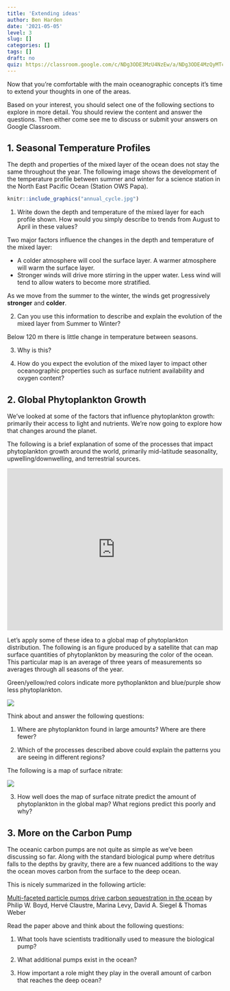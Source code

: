 ```yaml
---
title: 'Extending ideas'
author: Ben Harden
date: '2021-05-05'
level: 3
slug: []
categories: []
tags: []
draft: no
quiz: https://classroom.google.com/c/NDg3ODE3MzU4NzEw/a/NDg3ODE4MzQyMTcx/details
---
```


Now that you're comfortable with the main oceanographic concepts it's time to extend your thoughts in one of the areas.

Based on your interest, you should select one of the following sections to explore in more detail. You should review the content and answer the questions. Then either come see me to discuss or submit your answers on Google Classroom.

## 1. Seasonal Temperature Profiles

The depth and properties of the mixed layer of the ocean does not stay the same throughout the year. The following image shows the development of the temperature profile between summer and winter for a science station in the North East Pacific Ocean (Station OWS Papa).

```r
knitr::include_graphics("annual_cycle.jpg")
```

1. Write down the depth and temperature of the mixed layer for each profile shown. How would you simply describe to trends from August to April in these values?

Two major factors influence the changes in the depth and temperature of the mixed layer:

* A colder atmosphere will cool the surface layer. A warmer atmosphere will warm the surface layer.
* Stronger winds will drive more stirring in the upper water. Less wind will tend to allow waters to become more stratified.

As we move from the summer to the winter, the winds get progressively __stronger__ and __colder__.

2. Can you use this information to describe and explain the evolution of the mixed layer from Summer to Winter?

Below 120 m there is little change in temperature between seasons. 

3. Why is this?

4. How do you expect the evolution of the mixed layer to impact other oceanographic properties such as surface nutrient availability and oxygen content?

## 2. Global Phytoplankton Growth

We've looked at some of the factors that influence phytoplankton growth: primarily their access to light and nutrients. We're now going to explore how that changes around the planet.

The following is a brief explanation of some of the processes that impact phytoplankton growth around the world, primarily mid-latitude seasonality, upwelling/downwelling, and terrestrial sources.

<div style="padding:75% 0 0 0;position:relative;"><iframe src="https://player.vimeo.com/video/557703782?badge=0&amp;autopause=0&amp;player_id=0&amp;app_id=58479" frameborder="0" allow="autoplay; fullscreen; picture-in-picture" allowfullscreen style="position:absolute;top:0;left:0;width:100%;height:100%;" title="scripting.mp4"></iframe></div><script src="https://player.vimeo.com/api/player.js"></script>

Let's apply some of these idea to a global map of phytoplankton distribution. The following is an figure produced by a satellite that can map surface quantities of phytoplankton by measuring the color of the ocean. This particular map is an average of three years of measurements so averages through all seasons of the year.

Green/yellow/red colors indicate more pythoplankton and blue/purple show less phytoplankton.

<div class = "full-width">
![](surface_phyto.jpg)
</div>

Think about and answer the following questions:

1. Where are phytoplankton found in large amounts? Where are there fewer?

2. Which of the processes described above could explain the patterns you are seeing in different regions?

The following is a map of surface nitrate:

<div class = "full-width">
![](surf-nitrate.png)
</div>

3. How well does the map of surface nitrate predict the amount of phytoplankton in the global map? What regions predict this poorly and why?

## 3. More on the Carbon Pump

The oceanic carbon pumps are not quite as simple as we've been discussing so far. Along with the standard biological pump where detritus falls to the depths by gravity, there are a few nuanced additions to the way the ocean moves carbon from the surface to the deep ocean.

This is nicely summarized in the following article:

[Multi-faceted particle pumps drive carbon sequestration in the ocean](s41586-019-1098-2.pdf) by Philip W. Boyd, Hervé Claustre, Marina Levy, David A. Siegel & Thomas Weber 

Read the paper above and think about the following questions:

1. What tools have scientists traditionally used to measure the biological pump?

2. What additional pumps exist in the ocean? 

3. How important a role might they play in the overall amount of carbon that reaches the deep ocean?